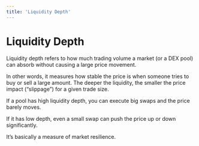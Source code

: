```yaml
---
title: 'Liquidity Depth'
---
```


# Liquidity Depth

Liquidity depth refers to how much trading volume a market (or a DEX pool) can absorb without causing a large price movement.

In other words, it measures how stable the price is when someone tries to buy or sell a large amount. The deeper the liquidity, the smaller the price impact (“slippage”) for a given trade size.

If a pool has high liquidity depth, you can execute big swaps and the price barely moves.

If it has low depth, even a small swap can push the price up or down significantly.

It’s basically a measure of market resilience.
